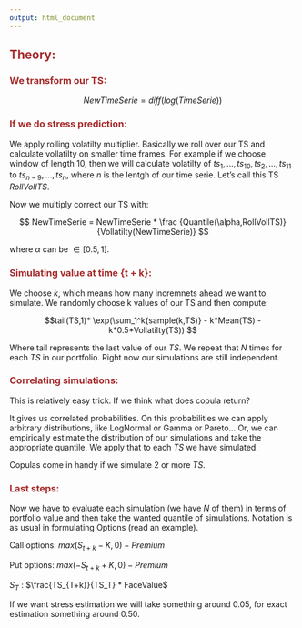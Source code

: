 ---
output: html_document
---
## <span style="color:brown">Theory:</span>


### <span style="color:brown">We transform our TS:</span>

$$ NewTimeSerie = diff(log(TimeSerie)) $$

### <span style="color:brown">If we do stress prediction:</span>

We apply rolling volatilty multiplier. Basically we roll over our TS and calculate vollatilty on smaller time frames. For example if we choose window of length 10, then we will calculate volatilty of $ts_1,...,ts_{10}, ts_2,...,ts_{11}$ to $ts_{n-9},...,ts_n$, where $n$ is the lentgh of our time serie. Let's call this TS $RollVollTS$.

Now we multiply correct our TS with:

$$ NewTimeSerie = NewTimeSerie  *  \frac {Quantile(\alpha,RollVollTS)}{Vollatilty(NewTimeSerie)} $$

where $\alpha$ can be $\in [0.5,1]$.

###  <span style="color:brown">Simulating value at time {t + k}:</span>

We choose $k$, which means how many incremnets ahead we want to simulate. We randomly choose k values of our TS and then compute:

$$tail(TS,1)* \exp(\sum_1^k{sample(k,TS)} - k*Mean(TS) - k*0.5*Vollatilty(TS))   $$

Where tail represents the last value of our $TS$. We repeat that $N$ times for each $TS$ in our portfolio. Right now our simulations are still independent.

### <span style="color:brown">Correlating simulations:</span>

This is relatively easy trick. If we think what does copula return? 

It gives us correlated probabilities. On this probabilities we can apply arbitrary distributions, like LogNormal or Gamma or Pareto... Or, we can empirically estimate the distribution of our simulations and take the appropriate quantile. We apply that to each $TS$ we have simulated.

Copulas come in handy if we simulate 2 or more $TS$.

### <span style="color:brown">Last steps:</span>

Now we have to evaluate each simulation (we have $N$ of them) in terms of portfolio value and then take the wanted quantile of simulations. Notation is as usual in formulating Options (read an example). 

Call options: $max(S_{t+k} - K, 0) - Premium$ 

Put options: $max( -S_{t+k} + K, 0) - Premium$

$S_T$ : $\frac{TS_{T+k}}{TS_T} * FaceValue$


If we want stress estimation we will take something around $0.05$, for exact estimation something around $0.50$.











